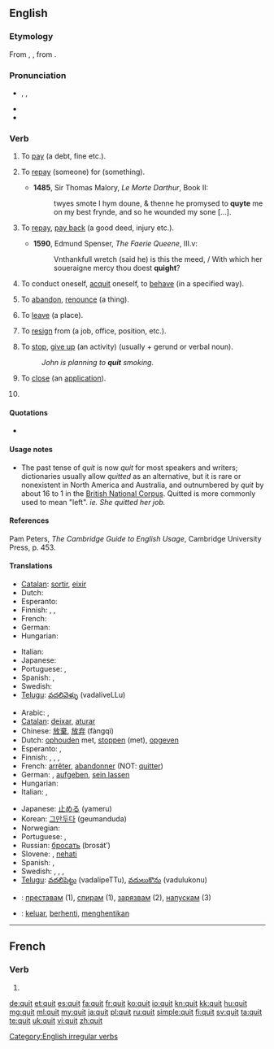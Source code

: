 {{also|quít|quît}}
==English==

===Etymology===
From {{etyl|xno}} {{term|quiter}}, {{etyl|fro}} {{term|quiter}}, from {{term|quite||acquited, quit|lang=fro}}.

===Pronunciation===
* {{enPR|kwĭt}}, {{IPA|/kwɪt/}}, {{SAMPA|/kwIt/}}
* {{audio|en-us-quit.ogg|Audio (US)}}
* {{rhymes|ɪt}}

===Verb===
{{en-verb|quits|quitting|'''quit''' ''or'' '''[[quitted]]'''}}

# {{transitive|archaic}} To [[pay]] (a debt, fine etc.).
# {{transitive|obsolete}} To [[repay]] (someone) for (something).
#* '''1485''', Sir Thomas Malory, ''Le Morte Darthur'', Book II:
#*: twyes smote I hym doune, & thenne he promysed to '''quyte''' me on my best frynde, and so he wounded my sone [...].
# {{transitive|obsolete}} To [[repay]], [[pay back]] (a good deed, injury etc.).
#*'''1590''', Edmund Spenser, ''The Faerie Queene'', III.v:
#*:Vnthankfull wretch (said he) is this the meed, / With which her soueraigne mercy thou doest '''quight'''?
# {{reflexive|archaic}} To conduct oneself, [[acquit]] oneself, to [[behave]] (in a specified way).
# {{transitive}} To [[abandon]], [[renounce]] (a thing).
# {{transitive}} To [[leave]] (a place).
# {{transitive|intransitive}} To [[resign]] from (a job, office, position, etc.).
# {{transitive|intransitive}} To [[stop]], [[give up]] (an activity) (usually + gerund or verbal noun).
#: ''John is planning to '''quit''' smoking.''
# {{context|transitive|computing}} To [[close]] (an [[application]]).
# {{past of|[[quit]]}}

====Quotations====
* {{seeCites}}

====Usage notes====
* The past tense of ''quit'' is now ''quit'' for most speakers and writers; dictionaries usually allow ''quitted'' as an alternative, but it is rare or nonexistent in North America and Australia, and outnumbered by ''quit'' by about 16 to 1 in the [http://www.natcorp.ox.ac.uk/ British National Corpus].  Quitted is more commonly used to mean "left". ''ie. She quitted her job.''

====References====
Pam Peters, ''The Cambridge Guide to English Usage'', Cambridge University Press, p. 453.

====Translations====
{{trans-top|to leave}}
* [[Catalan]]: [[sortir]], [[eixir]]
* Dutch: {{t+|nl|verlaten}}
* Esperanto: {{t-|eo|forlasi|xs=Esperanto}}
* Finnish: {{t+|fi|lähteä}}, {{t+|fi|poistua}}, {{t+|fi|jättää}}
* French: {{t+|fr|quitter}}
* German: {{t+|de|verlassen}}
* Hungarian: {{t|hu|otthagy}}
{{trans-mid}}
* Italian: {{t+|it|lasciare}}
* Japanese: {{t-|ja|辞める|tr=yameru}}
* Portuguese: {{t+|pt|sair}}, {{t+|pt|abandonar}}
* Spanish: {{t+|es|salir}}, {{t+|es|abandonar}}
* Swedish: {{t+|sv|lämna}}
* [[Telugu]]: [[వదలివెళ్ళు]] (vadaliveLLu)
{{trans-bottom}}

{{trans-top|to give up, stop doing something}}
* Arabic: {{Arab|[[تخلى عن]]}} {{IPAchar|(taxálla ʕan)}},  {{t|ar|توقف|tr=tawaqqafa}}
* [[Catalan]]: [[deixar]], [[aturar]]
* Chinese: [[放棄]], [[放弃]] (fàngqì)
* Dutch: [[ophouden]] met, [[stoppen]] (met), [[opgeven]]
* Esperanto: {{t-|eo|ĉesi|xs=Esperanto}}, {{t-|eo|rezigni|xs=Esperanto}}
* Finnish: {{t+|fi|lopettaa}}, {{t+|fi|lakata}}, {{t+|fi|luovuttaa}}, {{t+|fi|luopua}}
* French: [[arrêter]], [[abandonner]] (NOT: [[quitter]])
* German: {{t+|de|aufhören}}, [[aufgeben]], [[sein lassen]]
* Hungarian: {{t+|hu|abbahagy}}
* Italian: {{t+|it|smettere}}, {{t+|it|abbandonare}}
{{trans-mid}}
* Japanese: [[止める]] (yameru)
* Korean: [[그만두다]] (geumanduda)
* Norwegian: {{t|no|slutte}}
* Portuguese: {{t+|pt|parar}}, {{t+|pt|desistir}}
* Russian: [[бросать]] (brosát’)
* Slovene: {{t+|sl|končati}}, [[nehati]]
* Spanish: {{t+|es|dejar}}, {{t+|es|parar}}
* Swedish: {{t|sv|sluta}}, {{t|sv|sluta upp}}, {{t|sv|upphöra}}, {{t|sv|höra upp}}
* [[Telugu]]: [[వదలిపెట్టు]] (vadalipeTTu), [[వదులుకొను]] (vadulukonu)
{{trans-bottom}}

{{checktrans-top}}
* {{ttbc|Bulgarian}}: [[преставам]] (1), [[спирам]] (1), [[зарязвам]] (2), [[напускам]] (3)
{{trans-mid}}
* {{ttbc|Indonesian}}: [[keluar]], [[henti|berhenti]], [[henti|menghentikan]]
{{trans-bottom}}

[[Category:English irregular verbs]]

----

==French==

===Verb===
{{fr-verb-form}}

# {{form of|[[third-person|Third-person]] [[singular]] [[past historic]]|quérir|lang=fr}}

[[de:quit]]
[[et:quit]]
[[es:quit]]
[[fa:quit]]
[[fr:quit]]
[[ko:quit]]
[[io:quit]]
[[kn:quit]]
[[kk:quit]]
[[hu:quit]]
[[mg:quit]]
[[ml:quit]]
[[my:quit]]
[[ja:quit]]
[[pl:quit]]
[[ru:quit]]
[[simple:quit]]
[[fi:quit]]
[[sv:quit]]
[[ta:quit]]
[[te:quit]]
[[uk:quit]]
[[vi:quit]]
[[zh:quit]]